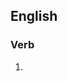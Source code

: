 ==English==

===Verb===
{{head|en|present participle}}

# {{present participle of|adjudicate|lang=en|nocat=1}}